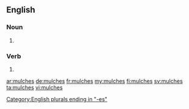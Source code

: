 ==English==

===Noun===
{{head|en|plural}}

# {{plural of|mulch|lang=en}}

===Verb===
{{head|en}}

# {{en-third-person singular of|mulch}}

[[Category:English plurals ending in "-es"]]

[[ar:mulches]]
[[de:mulches]]
[[fr:mulches]]
[[my:mulches]]
[[fi:mulches]]
[[sv:mulches]]
[[ta:mulches]]
[[vi:mulches]]